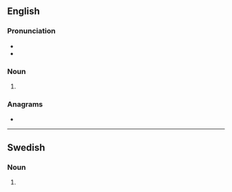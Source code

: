 ==English==

===Pronunciation===
* {{IPA|/ˈæksəlz/|lang=en}}
* {{homophones|axles|lang=en}}

===Noun===
{{head|en|noun plural form}}

# {{plural of|axel|lang=en}}

===Anagrams===
* {{anagrams|en|Laxes|Lexas|axles|laxes}}

----

==Swedish==

===Noun===
{{head|sv|noun form}}

# {{sv-noun-form-indef-gen|axel}}